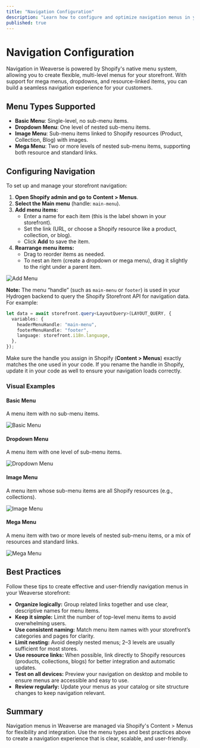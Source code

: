 ```yaml
---
title: "Navigation Configuration"
description: "Learn how to configure and optimize navigation menus in your Weaverse Hydrogen storefront using Shopify's Content > Menus."
published: true
---
```


# Navigation Configuration

Navigation in Weaverse is powered by Shopify's native menu system, allowing you to create flexible, multi-level menus for your storefront. With support for mega menus, dropdowns, and resource-linked items, you can build a seamless navigation experience for your customers.

## Menu Types Supported

- **Basic Menu**: Single-level, no sub-menu items.
- **Dropdown Menu**: One level of nested sub-menu items.
- **Image Menu**: Sub-menu items linked to Shopify resources (Product, Collection, Blog) with images.
- **Mega Menu**: Two or more levels of nested sub-menu items, supporting both resource and standard links.

## Configuring Navigation

To set up and manage your storefront navigation:

1. **Open Shopify admin and go to** **Content > Menus**.
2. **Select the Main menu** (handle: `main-menu`).
3. **Add menu items:**
   - Enter a name for each item (this is the label shown in your storefront).
   - Set the link (URL, or choose a Shopify resource like a product, collection, or blog).
   - Click **Add** to save the item.
4. **Rearrange menu items:**
   - Drag to reorder items as needed.
   - To nest an item (create a dropdown or mega menu), drag it slightly to the right under a parent item.

![Add Menu](https://cdn.shopify.com/s/files/1/0838/0052/3057/files/add_menu_item.png?v=1719822975)

**Note:**
The menu “handle” (such as `main-menu` or `footer`) is used in your Hydrogen backend to query the Shopify Storefront API for navigation data. For example:

```ts
let data = await storefront.query<LayoutQuery>(LAYOUT_QUERY, {
  variables: {
    headerMenuHandle: "main-menu",
    footerMenuHandle: "footer",
    language: storefront.i18n.language,
  },
});
```

Make sure the handle you assign in Shopify (**Content > Menus**) exactly matches the one used in your code. If you rename the handle in Shopify, update it in your code as well to ensure your navigation loads correctly.

### Visual Examples

#### Basic Menu
A menu item with no sub-menu items.

![Basic Menu](https://cdn.shopify.com/s/files/1/0838/0052/3057/files/basic_menu.png?v=1719822798)

#### Dropdown Menu
A menu item with one level of sub-menu items.

![Dropdown Menu](https://cdn.shopify.com/s/files/1/0838/0052/3057/files/Simple_Dropdown.png?v=1719822797)

#### Image Menu
A menu item whose sub-menu items are all Shopify resources (e.g., collections).

![Image Menu](https://cdn.shopify.com/s/files/1/0838/0052/3057/files/image_menu.png?v=1719823571)

#### Mega Menu
A menu item with two or more levels of nested sub-menu items, or a mix of resources and standard links.

![Mega Menu](https://cdn.shopify.com/s/files/1/0838/0052/3057/files/mega_1.png?v=1719822797)

## Best Practices

Follow these tips to create effective and user-friendly navigation menus in your Weaverse storefront:

- **Organize logically:** Group related links together and use clear, descriptive names for menu items.
- **Keep it simple:** Limit the number of top-level menu items to avoid overwhelming users.
- **Use consistent naming:** Match menu item names with your storefront’s categories and pages for clarity.
- **Limit nesting:** Avoid deeply nested menus; 2–3 levels are usually sufficient for most stores.
- **Use resource links:** When possible, link directly to Shopify resources (products, collections, blogs) for better integration and automatic updates.
- **Test on all devices:** Preview your navigation on desktop and mobile to ensure menus are accessible and easy to use.
- **Review regularly:** Update your menus as your catalog or site structure changes to keep navigation relevant.

## Summary

Navigation menus in Weaverse are managed via Shopify's Content > Menus for flexibility and integration. Use the menu types and best practices above to create a navigation experience that is clear, scalable, and user-friendly.
